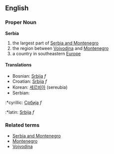 ==English==
===Proper Noun===
'''Serbia'''
#the largest part of [[Serbia and Montenegro]]
#the region between [[Vojvodina]] and [[Montenegro]]
#a country in southeastern [[Europe]]
====Translations====
*Bosnian: [[Srbija]] ''f''
*Croatian: [[Srbija]] ''f''
*Korean: [[세르비아]] (sereubia)
*Serbian:
:*cyrillic: [[Србија]] ''f''
:*latin: [[Srbija]] ''f''
===Related terms===
*[[Serbia and Montenegro]]
*[[Montenegro]]
*[[Vojvodina]]